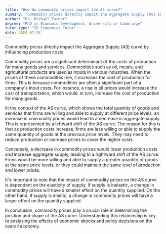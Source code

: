 ```yaml
---
title: "How do commodity prices impact the AS curve?"
summary: "Commodity prices directly impact the Aggregate Supply (AS) curve by influencing production costs."
author: "Dr. Michael Turner"
degree: "PhD in Economic Development, University of Cambridge"
tutor_type: "IB Economics Tutor"
date: 2024-07-28
---
```


Commodity prices directly impact the Aggregate Supply (AS) curve by influencing production costs.

Commodity prices are a significant determinant of the costs of production for many goods and services. Commodities such as oil, metals, and agricultural products are used as inputs in various industries. When the prices of these commodities rise, it increases the cost of production for firms. This is because commodities are often a significant part of a company's input costs. For instance, a rise in oil prices would increase the cost of transportation, which would, in turn, increase the cost of production for many goods.

In the context of the AS curve, which shows the total quantity of goods and services that firms are willing and able to supply at different price levels, an increase in commodity prices would lead to a decrease in aggregate supply. This is represented by a leftward shift of the AS curve. The reason for this is that as production costs increase, firms are less willing or able to supply the same quantity of goods at the previous price levels. They may need to reduce production or increase prices to cover the higher costs.

Conversely, a decrease in commodity prices would lower production costs and increase aggregate supply, leading to a rightward shift of the AS curve. Firms would be more willing and able to supply a greater quantity of goods at the same price levels, or they could maintain the same level of production and lower prices.

It's important to note that the impact of commodity prices on the AS curve is dependent on the elasticity of supply. If supply is inelastic, a change in commodity prices will have a smaller effect on the quantity supplied. On the other hand, if supply is elastic, a change in commodity prices will have a larger effect on the quantity supplied.

In conclusion, commodity prices play a crucial role in determining the position and shape of the AS curve. Understanding this relationship is key to analysing the effects of economic shocks and policy decisions on the overall economy.
    